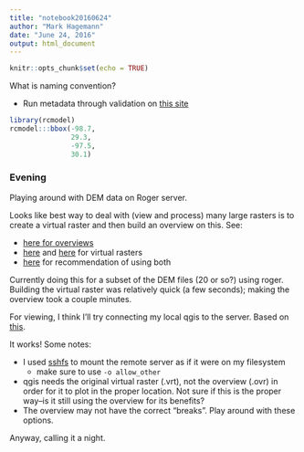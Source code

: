 ```yaml
---
title: "notebook20160624"
author: "Mark Hagemann"
date: "June 24, 2016"
output: html_document
---
```


```r
knitr::opts_chunk$set(echo = TRUE)
```

What is naming convention?

- Run metadata through validation on [this site](http://geo-nsdi.er.usgs.gov/validation/)

```r
library(rcmodel)
rcmodel:::bbox(-98.7, 
               29.3,
               -97.5,
               30.1)
```

### Evening

Playing around with DEM data on Roger server.

Looks like best way to deal with (view and process) many large rasters is to create a virtual raster and then build an overview on this. See:

- [here for overviews](http://www.gdal.org/gdaladdo.html)
- [here](http://www.gdal.org/gdalbuildvrt.html) and [here](http://www.gdal.org/gdal_vrttut.html) for virtual rasters
- [here](http://gis.stackexchange.com/questions/52367/best-way-to-handle-many-raster-files-in-qgis) for recommendation of using both

Currently doing this for a subset of the DEM files (20 or so?) using roger. Building the virtual raster was relatively quick (a few seconds); making the overview took a couple minutes. 

For viewing, I think I'll try connecting my local qgis to the server. Based on [this](https://tripgis.wordpress.com/2015/02/19/creating-a-remote-postgis-backend-to-use-with-qgis/).

It works! Some notes:

- I used [sshfs](https://www.digitalocean.com/community/tutorials/how-to-use-sshfs-to-mount-remote-file-systems-over-ssh) to mount the remote server as if it were on my filesystem
    - make sure to use `-o allow_other`
- qgis needs the original virtual raster (.vrt), not the overview (.ovr) in order for it to plot in the proper location. Not sure if this is the proper way--is it still using the overview for its benefits?
- The overview may not have the correct "breaks". Play around with these options. 

Anyway, calling it a night. 